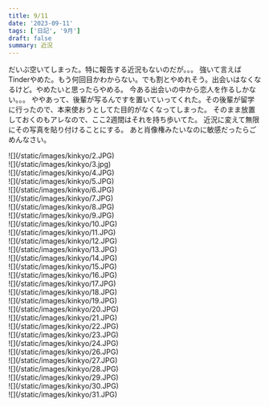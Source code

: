 ```yaml
---
title: 9/11
date: '2023-09-11'
tags: ['日記', '9月']
draft: false
summary: 近況
---
```

だいぶ空いてしまった。特に報告する近況もないのだが。。。
強いて言えばTinderやめた。もう何回目かわからない。でも割とやめれそう。出会いはなくなるけど。やめたいと思ったらやめる。
今ある出会いの中から恋人を作るしかない。。。
ややあって、後輩が写るんですを置いていってくれた。その後輩が留学に行ったので、本来使おうとしてた目的がなくなってしまった。
そのまま放置しておくのもアレなので、ここ2週間はそれを持ち歩いてた。
近況に変えて無限にその写真を貼り付けることにする。
あと肖像権みたいなのに敏感だったらごめんなさい。

<div class>
![](/static/images/kinkyo/2.JPG)
</div>
<div class>
![](/static/images/kinkyo/3.jpg)
</div>
<div class>
![](/static/images/kinkyo/4.JPG)
</div>
<div class>
![](/static/images/kinkyo/5.JPG)
</div>
<div class>
![](/static/images/kinkyo/6.JPG)
</div>
<div class>
![](/static/images/kinkyo/7.JPG)
</div>
<div class>
![](/static/images/kinkyo/8.JPG)
</div>
<div class>
![](/static/images/kinkyo/9.JPG)
</div>
<div class>
![](/static/images/kinkyo/10.JPG)
</div>
<div class>
![](/static/images/kinkyo/11.JPG)
</div>
<div class>
![](/static/images/kinkyo/12.JPG)
</div>
<div class>
![](/static/images/kinkyo/13.JPG)
</div>
<div class>
![](/static/images/kinkyo/14.JPG)
</div>
<div class>
![](/static/images/kinkyo/15.JPG)
</div>
<div class>
![](/static/images/kinkyo/16.JPG)
</div>
<div class>
![](/static/images/kinkyo/17.JPG)
</div>
<div class>
![](/static/images/kinkyo/18.JPG)
</div>
<div class>
![](/static/images/kinkyo/19.JPG)
</div>
<div class>
![](/static/images/kinkyo/20.JPG)
</div>
<div class>
![](/static/images/kinkyo/21.JPG)
</div>
<div class>
![](/static/images/kinkyo/22.JPG)
</div>
<div class>
![](/static/images/kinkyo/23.JPG)
</div>
<div class>
![](/static/images/kinkyo/24.JPG)
</div>
<div class>
![](/static/images/kinkyo/26.JPG)
</div>
<div class>
![](/static/images/kinkyo/27.JPG)
</div>
<div class>
![](/static/images/kinkyo/28.JPG)
</div>
<div class>
![](/static/images/kinkyo/29.JPG)
</div>
<div class>
![](/static/images/kinkyo/30.JPG)
</div>
<div class>
![](/static/images/kinkyo/31.JPG)
</div>
